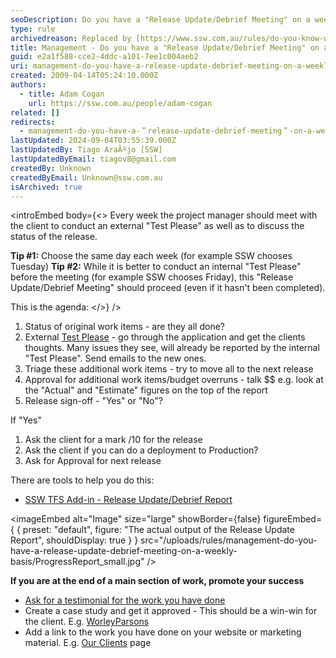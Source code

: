 ```yaml
---
seoDescription: Do you have a "Release Update/Debrief Meeting" on a weekly basis to discuss project status and client feedback?
type: rule
archivedreason: Replaced by [https://www.ssw.com.au/rules/do-you-know-what-happens-at-a-sprint-retrospective-meeting](/rules/do-you-know-what-happens-at-a-sprint-retrospective-meeting)
title: Management - Do you have a "Release Update/Debrief Meeting" on a weekly basis?
guid: e2a1f588-cce2-4ddc-a101-7ee1c004aeb2
uri: management-do-you-have-a-release-update-debrief-meeting-on-a-weekly-basis
created: 2009-04-14T05:24:10.000Z
authors:
  - title: Adam Cogan
    url: https://ssw.com.au/people/adam-cogan
related: []
redirects:
  - management-do-you-have-a-＂release-update-debrief-meeting＂-on-a-weekly-basis
lastUpdated: 2024-09-04T03:55:39.000Z
lastUpdatedBy: Tiago AraÃºjo [SSW]
lastUpdatedByEmail: tiagov8@gmail.com
createdBy: Unknown
createdByEmail: Unknown@ssw.com.au
isArchived: true
---
```


<introEmbed
  body={<>
Every week the project manager should meet with the client to conduct an external "Test Please" as well as to discuss the status of the release.

**Tip #1:** Choose the same day each week (for example SSW chooses Tuesday)
**Tip #2:** While it is better to conduct an internal "Test Please" before the meeting (for example SSW chooses Friday), this "Release Update/Debrief Meeting" should proceed (even if it hasn't been completed).

This is the agenda:
  </>}
/>
1. Status of original work items - are they all done?
2. External [Test Please](/conduct-a-test-please-internally-and-then-with-the-client) - go through the application and get the clients thoughts. Many issues they see, will already be reported by the internal "Test Please". Send emails to the new ones.
3. Triage these additional work items - try to move all to the next release
4. Approval for additional work items/budget overruns - talk $$
   e.g. look at the "Actual" and "Estimate" figures on the top of the report
5. Release sign-off - "Yes" or "No"?

If "Yes"

1. Ask the client for a mark /10 for the release
2. Ask the client if you can do a deployment to Production?
3. Ask for Approval for next release

There are tools to help you do this:

* [SSW TFS Add-in - Release Update/Debrief Report](https://www.ssw.com.au/archive/agile-template/user-guide.html#ReleaseUpdate)


<imageEmbed
  alt="Image"
  size="large"
  showBorder={false}
  figureEmbed={ {
    preset: "default",
    figure: "The actual output of the Release Update Report",
    shouldDisplay: true
  } }
  src="/uploads/rules/management-do-you-have-a-release-update-debrief-meeting-on-a-weekly-basis/ProgressReport_small.jpg"
/>

**If you are at the end of a main section of work, promote your success**

* [Ask for a testimonial for the work you have done](/rules-to-better-software-consultants-dealing-with-clients)
* Create a case study and get it approved - This should be a win-win for the client. E.g. [WorleyParsons](https://www.ssw.com.au/company/clients/worley-parsons)
* Add a link to the work you have done on your website or marketing material. E.g. [Our Clients](https://www.ssw.com.au/company/clients) page
